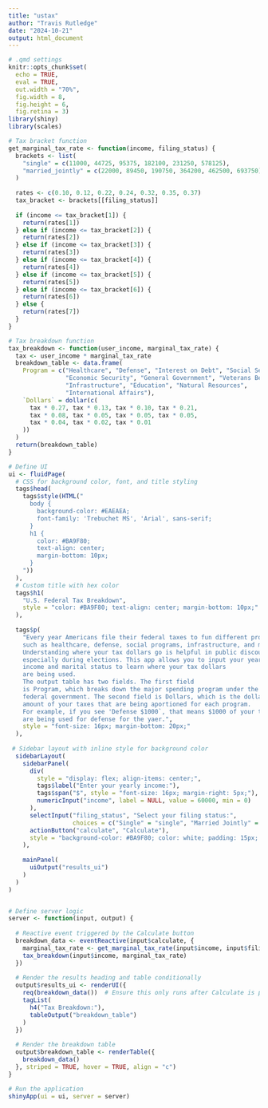 ```yaml
---
title: "ustax"
author: "Travis Rutledge"
date: "2024-10-21"
output: html_document
---
```


```r

# .qmd settings
knitr::opts_chunk$set(
  echo = TRUE,
  eval = TRUE,
  out.width = "70%",
  fig.width = 8, 
  fig.height = 6,
  fig.retina = 3)
library(shiny)
library(scales)
```

```r
# Tax bracket function
get_marginal_tax_rate <- function(income, filing_status) {
  brackets <- list(
    "single" = c(11000, 44725, 95375, 182100, 231250, 578125),
    "married_jointly" = c(22000, 89450, 190750, 364200, 462500, 693750)
  )
  
  rates <- c(0.10, 0.12, 0.22, 0.24, 0.32, 0.35, 0.37)
  tax_bracket <- brackets[[filing_status]]
  
  if (income <= tax_bracket[1]) {
    return(rates[1])
  } else if (income <= tax_bracket[2]) {
    return(rates[2])
  } else if (income <= tax_bracket[3]) {
    return(rates[3])
  } else if (income <= tax_bracket[4]) {
    return(rates[4])
  } else if (income <= tax_bracket[5]) {
    return(rates[5])
  } else if (income <= tax_bracket[6]) {
    return(rates[6])
  } else {
    return(rates[7])
  }
}

# Tax breakdown function
tax_breakdown <- function(user_income, marginal_tax_rate) {
  tax <- user_income * marginal_tax_rate
  breakdown_table <- data.frame(
    Program = c("Healthcare", "Defense", "Interest on Debt", "Social Security", 
                "Economic Security", "General Government", "Veterans Benefits", 
                "Infrastructure", "Education", "Natural Resources", 
                "International Affairs"),
    `Dollars` = dollar(c(
      tax * 0.27, tax * 0.13, tax * 0.10, tax * 0.21, 
      tax * 0.08, tax * 0.05, tax * 0.05, tax * 0.05, 
      tax * 0.04, tax * 0.02, tax * 0.01
    ))
  )
  return(breakdown_table)
}

# Define UI
ui <- fluidPage(
  # CSS for background color, font, and title styling
  tags$head(
    tags$style(HTML("
      body {
        background-color: #EAEAEA;
        font-family: 'Trebuchet MS', 'Arial', sans-serif;
      }
      h1 {
        color: #BA9F80;
        text-align: center;
        margin-bottom: 10px;
      }
    "))
  ),
  # Custom title with hex color
  tags$h1(
    "U.S. Federal Tax Breakdown", 
    style = "color: #BA9F80; text-align: center; margin-bottom: 10px;"
  ),
  
  tags$p(
    "Every year Americans file their federal taxes to fun different programs 
    such as healthcare, defense, social programs, infrastructure, and more. 
    Understanding where your tax dollars go is helpful in public discourse and civics, 
    especially during elections. This app allows you to input your yearly
    income and marital status to learn where your tax dollars
    are being used. 
    The output table has two fields. The first field 
    is Program, which breaks down the major spending program under the US 
    federal government. The second field is Dollars, which is the dollar
    amount of your taxes that are being aportioned for each program.
    For example, if you see 'Defense $1000`, that means $1000 of your taxes
    are being used for defense for the yaer.",
    style = "font-size: 16px; margin-bottom: 20px;"
  ),
  
 # Sidebar layout with inline style for background color
  sidebarLayout(
    sidebarPanel(
      div(
        style = "display: flex; align-items: center;",
        tags$label("Enter your yearly income:"),
        tags$span("$", style = "font-size: 16px; margin-right: 5px;"),
        numericInput("income", label = NULL, value = 60000, min = 0)
      ),
      selectInput("filing_status", "Select your filing status:", 
                  choices = c("Single" = "single", "Married Jointly" = "married_jointly")),
      actionButton("calculate", "Calculate"),
      style = "background-color: #BA9F80; color: white; padding: 15px; border-radius: 10px;"
    ),
    
    mainPanel(
      uiOutput("results_ui")
    )
  )
)


# Define server logic
server <- function(input, output) {
  
  # Reactive event triggered by the Calculate button
  breakdown_data <- eventReactive(input$calculate, {
    marginal_tax_rate <- get_marginal_tax_rate(input$income, input$filing_status)
    tax_breakdown(input$income, marginal_tax_rate)
  })
  
  # Render the results heading and table conditionally
  output$results_ui <- renderUI({
    req(breakdown_data())  # Ensure this only runs after Calculate is pressed
    tagList(
      h4("Tax Breakdown:"),
      tableOutput("breakdown_table")
    )
  })
  
  # Render the breakdown table
  output$breakdown_table <- renderTable({
    breakdown_data()
  }, striped = TRUE, hover = TRUE, align = "c")
}

# Run the application 
shinyApp(ui = ui, server = server)
```


